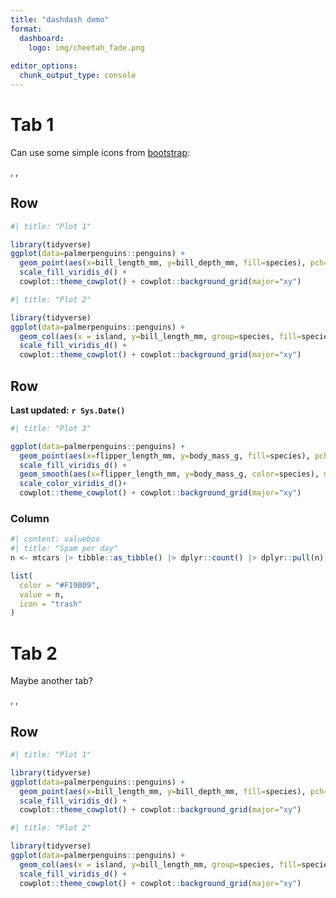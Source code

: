 ```yaml
---
title: "dashdash demo"
format: 
  dashboard:
    logo: img/cheetah_fade.png
    
editor_options: 
  chunk_output_type: console
---
```


# Tab 1

Can use some simple icons from [bootstrap](https://icons.getbootstrap.com/):

<i class="bi bi-water"></i>, <i class="bi bi-umbrella"></i>, <i class="bi bi-globe-americas"></i>

## Row

```r
#| title: "Plot 1"

library(tidyverse)
ggplot(data=palmerpenguins::penguins) + 
  geom_point(aes(x=bill_length_mm, y=bill_depth_mm, fill=species), pch=21, size=2.4, alpha=0.4) +
  scale_fill_viridis_d() + 
  cowplot::theme_cowplot() + cowplot::background_grid(major="xy")
```

```r
#| title: "Plot 2"

library(tidyverse)
ggplot(data=palmerpenguins::penguins) + 
  geom_col(aes(x = island, y=bill_length_mm, group=species, fill=species),size=2.4, alpha=0.4) +
  scale_fill_viridis_d() + 
  cowplot::theme_cowplot() + cowplot::background_grid(major="xy")
```


## Row

::: {.valuebox color="#F52A32"}

<i class="bi bi-clock-history" style="font-size: 70px;"></i>

**Last updated:**
**`r Sys.Date()`**


:::

```r
#| title: "Plot 3"

ggplot(data=palmerpenguins::penguins) + 
  geom_point(aes(x=flipper_length_mm, y=body_mass_g, fill=species), pch=21, size=2.4, alpha=0.4) +
  scale_fill_viridis_d() + 
  geom_smooth(aes(x=flipper_length_mm, y=body_mass_g, color=species), method = "gam") +
  scale_color_viridis_d()+
  cowplot::theme_cowplot() + cowplot::background_grid(major="xy")
```

### Column

```r
#| content: valuebox
#| title: "Spam per day"
n <- mtcars |> tibble::as_tibble() |> dplyr::count() |> dplyr::pull(n)

list(
  color = "#F19B09",
  value = n,
  icon = "trash"
)
```

# Tab 2

Maybe another tab?

<i class="bi bi-water"></i>, <i class="bi bi-umbrella"></i>, <i class="bi bi-globe-americas"></i>

## Row

```r
#| title: "Plot 1"

library(tidyverse)
ggplot(data=palmerpenguins::penguins) + 
  geom_point(aes(x=bill_length_mm, y=bill_depth_mm, fill=species), pch=21, size=2.4, alpha=0.4) +
  scale_fill_viridis_d() + 
  cowplot::theme_cowplot() + cowplot::background_grid(major="xy")
```

```r
#| title: "Plot 2"

library(tidyverse)
ggplot(data=palmerpenguins::penguins) + 
  geom_col(aes(x = island, y=bill_length_mm, group=species, fill=species),size=2.4, alpha=0.4) +
  scale_fill_viridis_d() + 
  cowplot::theme_cowplot() + cowplot::background_grid(major="xy")
```

